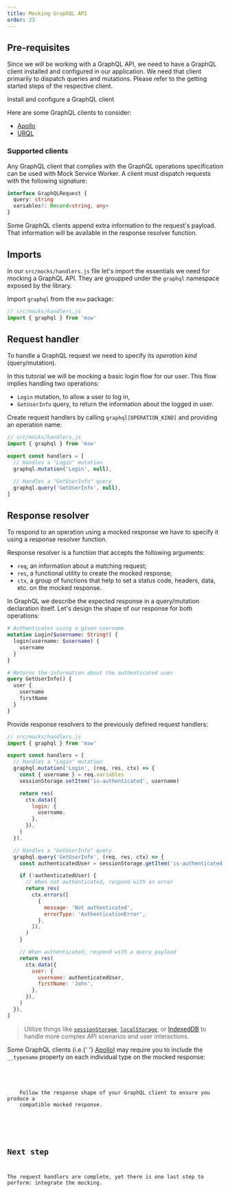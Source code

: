 ```yaml
---
title: Mocking GraphQL API
order: 23
---
```


## Pre-requisites

Since we will be working with a GraphQL API, we need to have a GraphQL client installed and configured in our application. We need that client primarily to dispatch queries and mutations. Please refer to the getting started steps of the respective client.

<Action>Install and configure a GraphQL client</Action>

Here are some GraphQL clients to consider:

- [Apollo](https://www.apollographql.com/)
- [URQL](https://formidable.com/open-source/urql/)

### Supported clients

Any GraphQL client that complies with the GraphQL operations specification can be used with Mock Service Worker. A client must dispatch requests with the following signature:

```ts
interface GraphQLRequest {
  query: string
  variables?: Record<string, any>
}
```

<Hint>
  Some GraphQL clients append extra information to the request's payload. That
  information will be available in the response resolver function.
</Hint>

## Imports

In our `src/mocks/handlers.js` file let's import the essentials we need for mocking a GraphQL API. They are groupped under the `graphql` namespace exposed by the library.

<Action>
  Import <code>graphql</code> from the <code>msw</code> package:
</Action>

```js showLineNumbers
// src/mocks/handlers.js
import { graphql } from 'msw'
```

## Request handler

To handle a GraphQL request we need to specify its _operation kind_ (query/mutation).

In this tutorial we will be mocking a basic login flow for our user. This flow implies handling two operations:

- `Login` mutation, to allow a user to log in,
- `GetUserInfo` query, to return the information about the logged in user.

<Action>
  Create request handlers by calling <code>graphql[OPERATION_KIND]</code> and
  providing an operation name:
</Action>

```js showLineNumbers focusedLines=6,9
// src/mocks/handlers.js
import { graphql } from 'msw'

export const handlers = [
  // Handles a "Login" mutation
  graphql.mutation('Login', null),

  // Handles a "GetUserInfo" query
  graphql.query('GetUserInfo', null),
]
```

## Response resolver

To respond to an operation using a mocked response we have to specify it using a response resolver function.

Response resolver is a function that accepts the following arguments:

- `req`, an information about a matching request;
- `res`, a functional utility to create the mocked response;
- `ctx`, a group of functions that help to set a status code, headers, data, etc. on the mocked response.

In GraphQL we describe the expected response in a query/mutation declaration itself. Let's design the shape of our response for both operations:

```graphql
# Authenticates using a given username
mutation Login($username: String!) {
  login(username: $username) {
    username
  }
}
```

```graphql
# Returns the information about the authenticated user
query GetUserInfo() {
  user {
    username
    firstName
  }
}
```

<Action>
  Provide response resolvers to the previously defined request handlers:
</Action>

```js showLineNumbers focusedLines=10-16,25-30,34-41
// src/mocks/handlers.js
import { graphql } from 'msw'

export const handlers = [
  // Handles a "Login" mutation
  graphql.mutation('Login', (req, res, ctx) => {
    const { username } = req.variables
    sessionStorage.setItem('is-authenticated', username)

    return res(
      ctx.data({
        login: {
          username,
        },
      }),
    )
  }),

  // Handles a "GetUserInfo" query
  graphql.query('GetUserInfo', (req, res, ctx) => {
    const authenticatedUser = sessionStorage.getItem('is-authenticated')

    if (!authenticatedUser) {
      // When not authenticated, respond with an error
      return res(
        ctx.errors([
          {
            message: 'Not authenticated',
            errorType: 'AuthenticationError',
          },
        ]),
      )
    }

    // When authenticated, respond with a query payload
    return res(
      ctx.data({
        user: {
          username: authenticatedUser,
          firstName: 'John',
        },
      }),
    )
  }),
]
```

> Utilize things like [`sessionStorage`](https://developer.mozilla.org/en-US/docs/Web/API/Window/sessionStorage), [`localStorage`](https://developer.mozilla.org/en-US/docs/Web/API/Window/localStorage), or [IndexedDB](https://developer.mozilla.org/en-US/docs/Web/API/IndexedDB_API) to handle more complex API scenarios and user interactions.

<Hint mode="warning">
  <p>
    Some GraphQL clients (i.e.{' '}
    <a href="https://www.apollographql.com/docs/">Apollo</a>) may require you to
    include the <code>__typename</code> property on each individual type on the
    mocked response:
  </p>
  <code
    className="language-javascript"
    children={`
ctx.data({
  user: {
    firstName: 'John',
    lastName: 'Maverick',
    __typename: 'User'
  }
})
  `}
  />
  <p>
    Follow the response shape of your GraphQL client to ensure you produce a
    compatible mocked response.
  </p>
</Hint>

## Next step

The request handlers are complete, yet there is one last step to perform: integrate the mocking.


<PageLink page={IntegratePage} url="/docs/getting-started/integrate" />
